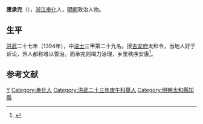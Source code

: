 '''應承完'''（{{bd|？||？|catIdx=}}），[[浙江|浙江]][[奉化|奉化]]人，[[明朝|明朝]]政治人物。

== 生平 ==
[[洪武|洪武]]二十七年（1394年），中[[进士|进士]]三甲第二十九名。授[[吉安府|吉安府]]太和令，当地人好于诉讼，外人都称难以管治。而承完则竭力治理，乡里秩序安康<ref>{{cite book | language = zh-hans | author = 潘荣胜 | coauthors =| title = 《明清进士录》 | url =| date = 2006年 | location =| publisher = [[中华书局|中华书局]] | id =| isbn = 9787101043501 | pages = 11页 }}</ref>。

== 参考文献 ==
{{reflist}}

{{洪武二十七年甲戌科殿試金榜}}

{{Authority control}}
{{DEFAULTSORT:Ying應}}
[[Category:应姓|Y]]
[[Category:奉化人|Category:奉化人]]
[[Category:洪武二十三年庚午科舉人|Category:洪武二十三年庚午科舉人]]
[[Category:明朝太和縣知縣|Category:明朝太和縣知縣]]
{{明朝人物小作品}}